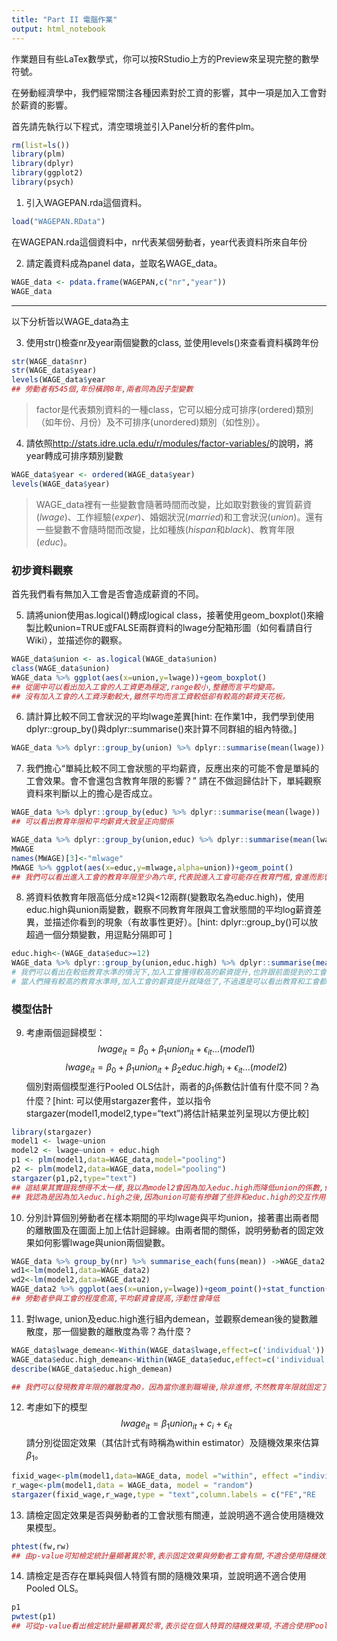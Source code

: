 ```yaml
---
title: "Part II 電腦作業"
output: html_notebook
---
```

作業題目有些LaTex數學式，你可以按RStudio上方的Preview來呈現完整的數學符號。

在勞動經濟學中，我們經常關注各種因素對於工資的影響，其中一項是加入工會對於薪資的影響。

首先請先執行以下程式，清空環境並引入Panel分析的套件plm。
```r
rm(list=ls())
library(plm)
library(dplyr)
library(ggplot2)
library(psych)
```


1. 引入WAGEPAN.rda這個資料。
```r
load("WAGEPAN.RData")
```

在WAGEPAN.rda這個資料中，nr代表某個勞動者，year代表資料所來自年份

2. 請定義資料成為panel data，並取名WAGE_data。
```r
WAGE_data <- pdata.frame(WAGEPAN,c("nr","year"))
WAGE_data
```

***
以下分析皆以WAGE_data為主

3. 使用str()檢查nr及year兩個變數的class, 並使用levels()來查看資料橫跨年份
```r
str(WAGE_data$nr)
str(WAGE_data$year)
levels(WAGE_data$year
## 勞動者有545個,年份橫跨8年,兩者同為因子型變數
```

> factor是代表類別資料的一種class，它可以細分成可排序(ordered)類別（如年份、月份）及不可排序(unordered)類別（如性別）。

4. 請依照<http://stats.idre.ucla.edu/r/modules/factor-variables/>的說明，將year轉成可排序類別變數
```r
WAGE_data$year <- ordered(WAGE_data$year)
levels(WAGE_data$year)
```


> WAGE_data裡有一些變數會隨著時間而改變，比如取對數後的實質薪資($lwage$)、工作經驗($exper$)、婚姻狀況($married$)和工會狀況($union$)。還有一些變數不會隨時間而改變，比如種族($hispan$和$black$)、教育年限($educ$)。

### 初步資料觀察
首先我們看有無加入工會是否會造成薪資的不同。

5. 請將union使用as.logical()轉成logical  class，接著使用geom_boxplot()來繪製比較union=TRUE或FALSE兩群資料的lwage分配箱形圖（如何看請自行Wiki），並描述你的觀察。
```r
WAGE_data$union <- as.logical(WAGE_data$union)
class(WAGE_data$union)
WAGE_data %>% ggplot(aes(x=union,y=lwage))+geom_boxplot()
## 從圖中可以看出加入工會的人工資更為穩定,range較小,整體而言平均變高。
## 沒有加入工會的人工資浮動較大,雖然平均而言工資較低卻有較高的薪資天花板。
```


6. 請計算比較不同工會狀況的平均lwage差異[hint: 在作業1中，我們學到使用dplyr::group_by()與dplyr::summarise()來計算不同群組的組內特徵。]
```r
WAGE_data %>% dplyr::group_by(union) %>% dplyr::summarise(mean(lwage))
```

 7. 我們擔心“單純比較不同工會狀態的平均薪資，反應出來的可能不會是單純的工會效果。會不會還包含教育年限的影響？” 請在不做迴歸估計下，單純觀察資料來判斷以上的擔心是否成立。
```r
WAGE_data %>% dplyr::group_by(educ) %>% dplyr::summarise(mean(lwage))
## 可以看出教育年限和平均薪資大致呈正向關係

WAGE_data %>% dplyr::group_by(union,educ) %>% dplyr::summarise(mean(lwage)) -> MWAGE
MWAGE
names(MWAGE)[3]<-"mlwage"
MWAGE %>% ggplot(aes(x=educ,y=mlwage,alpha=union))+geom_point()
## 我們可以看出進入工會的教育年限至少為六年,代表說進入工會可能存在教育門檻,會進而影響工會造成的薪資差異
```

8. 將資料依教育年限高低分成≥12與<12兩群(變數取名為educ.high)，使用educ.high與union兩變數，觀察不同教育年限與工會狀態間的平均log薪資差異，並描述你看到的現象（有故事性更好）。[hint: dplyr::group_by()可以放超過一個分類變數，用逗點分隔即可 ]
```r
educ.high<-(WAGE_data$educ>=12)
WAGE_data %>% dplyr::group_by(union,educ.high) %>% dplyr::summarise(mean(lwage))
# 我們可以看出在較低教育水準的情況下,加入工會獲得較高的薪資提升,也許跟前面提到的工會門檻有關
# 當人們擁有較高的教育水準時,加入工會的薪資提升就降低了,不過還是可以看出教育和工會都會跟薪資呈正向關係

```

### 模型估計
9. 考慮兩個迴歸模型：
$$lwage_{it}	=\beta_{0}+\beta_{1}union_{it}+\epsilon_{it}...(model1)$$
$$lwage_{it}	=\beta_{0}+\beta_{1}union_{it}+\beta_{2}educ.high_{i}+\epsilon_{it}...(model2)$$
個別對兩個模型進行Pooled OLS估計，兩者的$\beta_1$係數估計值有什麼不同？為什麼？[hint: 可以使用stargazer套件，並以指令stargazer(model1,model2,type="text")將估計結果並列呈現以方便比較]
```r
library(stargazer)
model1 <- lwage~union
model2 <- lwage~union + educ.high
p1 <- plm(model1,data=WAGE_data,model="pooling")
p2 <- plm(model2,data=WAGE_data,model="pooling")
stargazer(p1,p2,type="text")
## 這結果其實跟我想得不太一樣,我以為model2會因為加入educ.high而降低union的係數,但結果反而model2的union更高
## 我認為是因為加入educ.high之後,因為union可能有摻雜了些許和educ.high的交互作用項才會如此
```

10. 分別計算個別勞動者在樣本期間的平均lwage與平均union，接著畫出兩者間的離散圖及在圖面上加上估計迴歸線。由兩者間的關係，說明勞動者的固定效果如何影響lwage與union兩個變數。
```r
WAGE_data %>% group_by(nr) %>% summarise_each(funs(mean)) ->WAGE_data2
wd1<-lm(model1,data=WAGE_data2)
wd2<-lm(model2,data=WAGE_data2)
WAGE_data2 %>% ggplot(aes(x=union,y=lwage))+geom_point()+stat_function(fun=function(x){wd1$coefficients[1]+wd1$coefficients[2]*x},color="black",linetype="solid")+stat_function(fun=function(x){wd2$coefficients[1]+wd2$coefficients[2]*x},color="black",linetype="dashed")
## 勞動者參與工會的程度愈高,平均薪資會提高,浮動性會降低
```


11. 對lwage, union及educ.high進行組內demean，並觀察demean後的變數離散度，那一個變數的離散度為零？為什麼？
```r
WAGE_data$lwage_demean<-Within(WAGE_data$lwage,effect=c('individual'))
WAGE_data$educ.high_demean<-Within(WAGE_data$educ,effect=c('individual'))
describe(WAGE_data$educ.high_demean)

## 我們可以發現教育年限的離散度為0，因為當你進到職場後,除非進修,不然教育年限就固定了,而工會和薪資則會隨時間變動
```
12. 考慮如下的模型
$$lwage_{it}=\beta_{1}union_{it}+c_{i}+\epsilon_{it}$$
請分別從固定效果（其估計式有時稱為within estimator）及隨機效果來估算$\beta_1$。
```r
fixid_wage<-plm(model1,data=WAGE_data, model ="within", effect ="individual")
r_wage<-plm(model1,data = WAGE_data, model = "random")
stargazer(fixid_wage,r_wage,type = "text",column.labels = c("FE","RE
```

13. 請檢定固定效果是否與勞動者的工會狀態有關連，並說明適不適合使用隨機效果模型。
```r
phtest(fw,rw)
## 由p-value可知檢定統計量顯著異於零,表示固定效果與勞動者工會有關,不適合使用隨機效果模型
```

14. 請檢定是否存在單純與個人特質有關的隨機效果項，並說明適不適合使用Pooled OLS。
```r
p1
pwtest(p1)
## 可從p-value看出檢定統計量顯著異於零,表示從在個人特質的隨機效果項,不適合使用Pooled OLS
```
